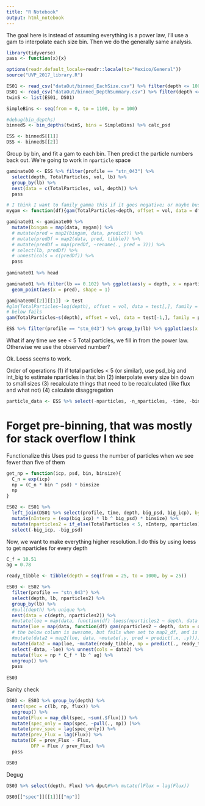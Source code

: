 ```yaml
---
title: "R Notebook"
output: html_notebook
---
```


The goal here is instead of assuming everything is a power law, I'll use a gam to interpolate each size bin.
Then we do the generally same analysis.

```r
library(tidyverse)
pass <- function(x){x}
```


```r
options(readr.default_locale=readr::locale(tz="Mexico/General"))
source("UVP_2017_library.R")

ES01 <- read_csv("dataOut/binned_EachSize.csv") %>% filter(depth <= 1000)
DS01 <- read_csv("dataOut/binned_DepthSummary.csv") %>% filter(depth <= 1000)
twinS <- list(ES01, DS01)
```

```r
SimpleBins <- seq(from = 0, to = 1100, by = 100)

#debug(bin_depths)
binnedS <- bin_depths(twinS, bins = SimpleBins) %>% calc_psd

ESS <- binnedS[[1]]
DSS <- binnedS[[2]]
```

Group by bin, and fit a gam to each bin.
Then predict the particle numbers back out.
We're going to work in `nparticle` space

```r
gaminate00 <- ESS %>% filter(profile == "stn_043") %>%
  select(depth, TotalParticles, vol, lb) %>%
  group_by(lb) %>% 
  nest(data = c(TotalParticles, vol, depth)) %>%
  pass

# I think I want to family gamma this if it goes negative; or maybe bust poisson back out
mygam <- function(df){gam(TotalParticles~depth, offset = vol, data = df, family = "poisson")} 

gaminate01 <- gaminate00 %>% 
  mutate(bingam = map(data, mygam)) %>%
  # mutate(pred = map2(bingam, data, predict)) %>%
  # mutate(predDf = map2(data, pred, tibble)) %>%
  # mutate(predDf = map(predDf, ~rename(., pred = 3))) %>%
  # select(lb, predDf) %>%
  # unnest(cols = c(predDf)) %>%
  pass
  
gaminate01 %>% head
```

```r
gaminate01 %>% filter(lb == 0.102) %>% ggplot(aes(y = depth, x = nparticles)) + geom_point() + scale_y_reverse() +
  geom_point(aes(x = pred), shape = 1)
```

```r
gaminate00[[2]][[1]] -> test
#glm(TotalParticles~log(depth), offset = vol, data = test[,], family = "poisson")
# below fails
gam(TotalParticles~s(depth), offset = vol, data = test[-1,], family = poisson)
```

```r
ESS %>% filter(profile == "stn_043") %>% group_by(lb) %>% ggplot(aes(x = TotalParticles, y = depth, col = log(lb), group = lb)) + scale_y_reverse() + geom_point() + scale_x_log10() + scale_color_viridis_c() + geom_path() + geom_vline(xintercept = 5)
```

What if any time we see < 5 Total particles, we fill in from the power law. Otherwise we use the observed number?

Ok. Loess seems to work.

Order of operations
(1) if total particles < 5 (or similar), use psd_big and int_big to estimate nparticles in that bin
(2) interpolate every size bin down to small sizes
(3) recalculate things that need to be recalculated (like flux and what not)
(4) calculate disaggregation

```r
particle_data <- ESS %>% select(-nparticles, -n_nparticles, -time, -binsize)
```

# Forget pre-binning, that was mostly for stack overflow I think

Functionalize this
Uses psd to guess the number of particles when we see fewer than five of them
```r
get_np = function(icp, psd, bin, binsize){
  C_n = exp(icp)
  np = (C_n * bin ^ psd) * binsize
  np
}

ES02 <- ES01 %>%
  left_join(DS01 %>% select(profile, time, depth, big_psd, big_icp), by = c("profile", "time", "depth")) %>%
  mutate(nInterp = (exp(big_icp) * lb ^ big_psd) * binsize) %>%
  mutate(nparticles2 = if_else(TotalParticles < 5, nInterp, nparticles)) %>% 
  select(-big_icp, -big_psd)
```

Now, we want to make everything higher resolution.
I do this by using loess to get nparticles for every depth

```r

C_f = 10.51
ag = 0.78

ready_tibble <- tibble(depth = seq(from = 25, to = 1000, by = 25))

ES03 <- ES02 %>%
  filter(profile == "stn_043") %>%
  select(depth, lb, nparticles2) %>%
  group_by(lb) %>%
  #pull(depth) %>% unique %>%
  nest(data = c(depth, nparticles2)) %>%
  #mutate(loe = map(data, function(df) loess(nparticles2 ~ depth, data = df))) %>%
  mutate(loe = map(data, function(df) gam(nparticles2 ~ depth, data = df, family = "Gamma"))) %>%
  # the below column is awesome, but fails when set to map2_df, and is not actually the right solution
  #mutate(data2 = map2(loe, data, ~mutate(.y, pred = predict(.x, .y)))) %>%
  mutate(data2 = map(loe, ~mutate(ready_tibble, np = predict(., ready_tibble, type = "response")))) %>%
  select(-data, -loe) %>% unnest(cols = data2) %>%
  mutate(flux = np * C_f * lb ^ ag) %>%
  ungroup() %>%
  pass
  
ES03
```

Sanity check
```r

DS03 <- ES03 %>% group_by(depth) %>%
  nest(spec = c(lb, np, flux)) %>%
  ungroup() %>%
  mutate(Flux = map_dbl(spec, ~sum(.$flux))) %>%
  mutate(spec_only = map(spec, ~pull(., np)) )%>% 
  mutate(prev_spec = lag(spec_only)) %>%
  mutate(prev_Flux = lag(Flux)) %>%
  mutate(DF = prev_Flux - Flux, 
         DFP = Flux / prev_Flux) %>%
  pass

DS03
```

Degug
```r
DS03 %>% select(depth, Flux) %>% dput#%>% mutate(lFlux = lag(Flux))

```

```r
DS03[["spec"]][[1]][["np"]]
```

